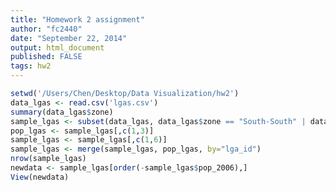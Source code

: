 ```yaml
---
title: "Homework 2 assignment"
author: "fc2440"
date: "September 22, 2014"
output: html_document
published: FALSE
tags: hw2
---
```



```r
setwd('/Users/Chen/Desktop/Data Visualization/hw2')
data_lgas <- read.csv('lgas.csv')
summary(data_lgas$zone)
sample_lgas <- subset(data_lgas, data_lgas$zone == "South-South" | data_lgas$zone == "Southeast" | data_lgas$zone == "Southwest")
pop_lgas <- sample_lgas[,c(1,3)]
sample_lgas <- sample_lgas[,c(1,6)]
sample_lgas <- merge(sample_lgas, pop_lgas, by="lga_id")
nrow(sample_lgas)
newdata <- sample_lgas[order(-sample_lgas$pop_2006),]
View(newdata)
```
